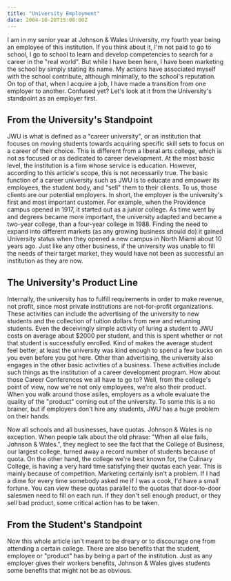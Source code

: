 ```yaml
---
title: "University Employment"
date: 2004-10-28T15:00:00Z
---
```


I am in my senior year at Johnson & Wales University, my fourth year being an employee of this institution. If you think about it, I'm not paid to go to school, I go to school to learn and develop competencies to search for a career in the "real world". But while I have been here, I have been marketing the school by simply stating its name. My actions have associated myself with the school contribute, although minimally, to the school's reputation. On top of that, when I acquire a job, I have made a transition from one employer to another. Confused yet? Let's look at it from the University's standpoint as an employer first.

## From the University's Standpoint

JWU is what is defined as a "career university", or an institution that focuses on moving students towards acquiring specific skill sets to focus on a career of their choice. This is different from a liberal arts college, which is not as focused or as dedicated to career development. At the most basic level, the institution is a firm whose service is education. However, according to this article's scope, this is not necessarily true. The basic function of a career university such as JWU is to educate and empower its employees, the student body, and "sell" them to their clients. To us, those clients are our potential employers. In short, the employer is the university's first and most important customer. For example, when the Providence campus opened in 1917, it started out as a junior college. As time went by and degrees became more important, the university adapted and became a two-year college, than a four-year college in 1988. Finding the need to expand into different markets (as any growing business should do) it gained University status when they opened a new campus in North Miami about 10 years ago. Just like any other business, if the university was unable to fill the needs of their target market, they would have not been as successful an institution as they are now.

## The University's Product Line

Internally, the university has to fulfill requirements in order to make revenue, not profit, since most private institutions are not-for-profit organizations. These activities can include the advertising of the university to new students and the collection of tuition dollars from new and returning students. Even the deceivingly simple activity of luring a student to JWU costs on average about $2000 per student, and this is spent whether or not that student is successfully enrolled. Kind of makes the average student feel better, at least the university was kind enough to spend a few bucks on you even before you got here. Other than advertising, the university also engages in the other basic activities of a business. These activities include such things as the institution of a career development program. How about those Career Conferences we all have to go to? Well, from the college's point of view, now we're not only employees, we're also their product. When you walk around those asiles, employers as a whole evaluate the quality of the "product" coming out of the university. To some this is a no brainer, but if employers don't hire any students, JWU has a huge problem on their hands.

Now all schools and all businesses, have quotas. Johnson & Wales is no exception. When people talk about the old phrase: "When all else fails, Johnson & Wales.", they neglect to see the fact that the College of Business, our largest college, turned away a record number of students because of quota. On the other hand, the college we're best known for, the Culinary College, is having a very hard time satisfying their quotas each year. This is mainly because of competition. Marketing certainly isn't a problem. If I had a dime for every time somebody asked me if I was a cook, I'd have a small fortune. You can view these quotas parallel to the quotas that door-to-door salesmen need to fill on each run. If they don't sell enough product, or they sell bad product, some critical action has to be taken.

## From the Student's Standpoint

Now this whole article isn't meant to be dreary or to discourage one from attending a certain college. There are also benefits that the student, employee or "product" has by being a part of the institution. Just as any employer gives their workers benefits, Johnson & Wales gives students some benefits that might not be as obvious.

